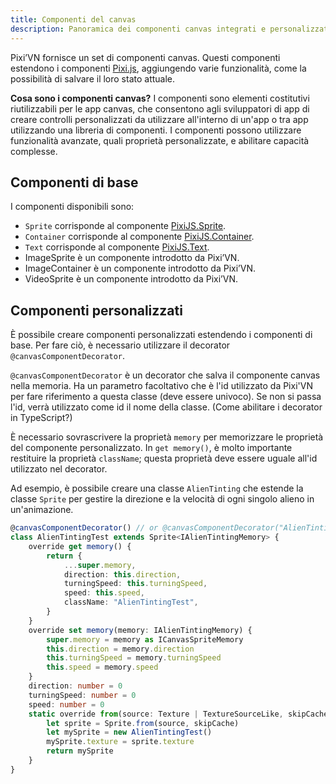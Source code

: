 ```yaml
---
title: Componenti del canvas
description: Panoramica dei componenti canvas integrati e personalizzati in Pixi'VN, incluse le funzionalità di estensione e memoria.
---
```


Pixi’VN fornisce un set di componenti canvas. Questi componenti estendono i componenti [Pixi.js](https://pixijs.com/), aggiungendo varie funzionalità, come la possibilità di salvare il loro stato attuale.

**Cosa sono i componenti canvas?** I componenti sono elementi costitutivi riutilizzabili per le app canvas, che consentono agli sviluppatori di app di creare controlli personalizzati da utilizzare all'interno di un'app o tra app utilizzando una libreria di componenti. I componenti possono utilizzare funzionalità avanzate, quali proprietà personalizzate, e abilitare capacità complesse.

## Componenti di base

I componenti disponibili sono:

- `Sprite` corrisponde al componente [PixiJS.Sprite](https://pixijs.com/8.x/guides/components/sprites).
- `Container` corrisponde al componente [PixiJS.Container](https://pixijs.com/8.x/guides/components/containers).
- `Text` corrisponde al componente [PixiJS.Text](https://pixijs.com/8.x/guides/components/text).
- <DynamicLink href="/start/canvas-images">ImageSprite</DynamicLink> è un componente introdotto da Pixi’VN.
- <DynamicLink href="/start/canvas-image-container">ImageContainer</DynamicLink> è un componente introdotto da Pixi’VN.
- <DynamicLink href="/start/canvas-videos">VideoSprite</DynamicLink> è un componente introdotto da Pixi’VN.

## Componenti personalizzati

È possibile creare componenti personalizzati estendendo i componenti di base. Per fare ciò, è necessario utilizzare il decorator `@canvasComponentDecorator`.

`@canvasComponentDecorator` è un decorator che salva il componente canvas nella memoria. Ha un parametro facoltativo che è l'id utilizzato da Pixi'VN per fare riferimento a questa classe (deve essere univoco). Se non si passa l'id, verrà utilizzato come id il nome della classe. (<DynamicLink href="/other-topics/faq#how-enable-the-decorators-in-typescript">Come abilitare i decorator in TypeScript?</DynamicLink>)

È necessario sovrascrivere la proprietà `memory` per memorizzare le proprietà del componente personalizzato.
In `get memory()`, è molto importante restituire la proprietà `className`; questa proprietà deve essere uguale all'id utilizzato nel decorator.

Ad esempio, è possibile creare una classe `AlienTinting` che estende la classe `Sprite` per gestire la direzione e la velocità di ogni singolo alieno in un'animazione.

```typescript title="canvas/components/AlienTinting.ts"
@canvasComponentDecorator() // or @canvasComponentDecorator("AlienTintingTest")
class AlienTintingTest extends Sprite<IAlienTintingMemory> {
    override get memory() {
        return {
            ...super.memory,
            direction: this.direction,
            turningSpeed: this.turningSpeed,
            speed: this.speed,
            className: "AlienTintingTest",
        }
    }
    override set memory(memory: IAlienTintingMemory) {
        super.memory = memory as ICanvasSpriteMemory
        this.direction = memory.direction
        this.turningSpeed = memory.turningSpeed
        this.speed = memory.speed
    }
    direction: number = 0
    turningSpeed: number = 0
    speed: number = 0
    static override from(source: Texture | TextureSourceLike, skipCache?: boolean) {
        let sprite = Sprite.from(source, skipCache)
        let mySprite = new AlienTintingTest()
        mySprite.texture = sprite.texture
        return mySprite
    }
}
```
